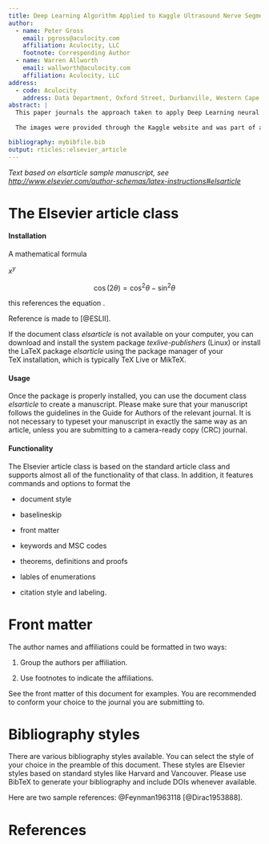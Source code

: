 ```yaml
---
title: Deep Learning Algorithm Applied to Kaggle Ultrasound Nerve Segmentation
author:
  - name: Peter Gross
    email: pgross@aculocity.com
    affiliation: Aculocity, LLC
    footnote: Corresponding Author
  - name: Warren Allworth
    email: wallworth@aculocity.com
    affiliation: Aculocity, LLC
address:
  - code: Aculocity
    address: Data Department, Oxford Street, Durbanville, Western Cape, 7530
abstract: |
  This paper journals the approach taken to apply Deep Learning neural networks to the domain of identifying nerve endings found in ultrasound scanned images. 
  
  The images were provided through the Kaggle website and was part of a competition closing 18 August 2016 with a prize money of $100 000.

bibliography: mybibfile.bib
output: rticles::elsevier_article
---
```


_Text based on elsarticle sample manuscript, see [http://www.elsevier.com/author-schemas/latex-instructions#elsarticle](http://www.elsevier.com/author-schemas/latex-instructions#elsarticle)_


The Elsevier article class
==========================

#### Installation

A mathematical formula 

$x^y$

$$\cos (2\theta) = \cos^2 \theta - \sin^2 \theta$$

\begin{equation} \label{eq:someequation}
 f(x)=(x+a)(x+b)
\end{equation}

this references the equation \ref{eq:someequation}.

Reference is made to [@ESLII].


If the document class *elsarticle* is not available on your computer,
you can download and install the system package *texlive-publishers*
(Linux) or install the LaTeX package *elsarticle* using the package
manager of your TeX installation, which is typically TeX Live or MikTeX.

#### Usage

Once the package is properly installed, you can use the document class
*elsarticle* to create a manuscript. Please make sure that your
manuscript follows the guidelines in the Guide for Authors of the
relevant journal. It is not necessary to typeset your manuscript in
exactly the same way as an article, unless you are submitting to a
camera-ready copy (CRC) journal.

#### Functionality

The Elsevier article class is based on the standard article class and
supports almost all of the functionality of that class. In addition, it
features commands and options to format the

-   document style

-   baselineskip

-   front matter

-   keywords and MSC codes

-   theorems, definitions and proofs

-   lables of enumerations

-   citation style and labeling.

Front matter
============

The author names and affiliations could be formatted in two ways:

(1) Group the authors per affiliation.

(2) Use footnotes to indicate the affiliations.

See the front matter of this document for examples. You are recommended
to conform your choice to the journal you are submitting to.

Bibliography styles
===================

There are various bibliography styles available. You can select the
style of your choice in the preamble of this document. These styles are
Elsevier styles based on standard styles like Harvard and Vancouver.
Please use BibTeX to generate your bibliography and include DOIs
whenever available.

Here are two sample references: @Feynman1963118 [@Dirac1953888].

References {#references .unnumbered}
==========
